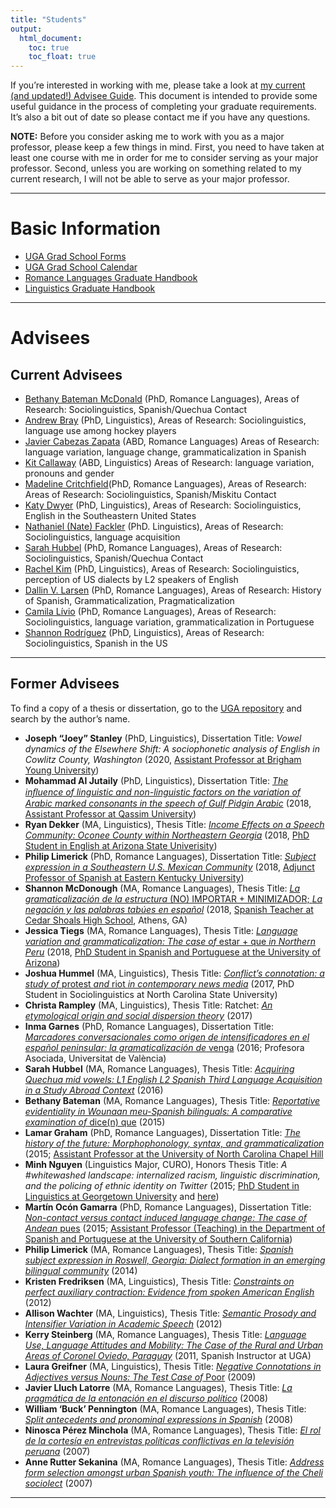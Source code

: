 ```yaml
---
title: "Students"
output: 
  html_document:
    toc: true
    toc_float: true
---
```


If you’re interested in working with me, please take a look at [my current (and updated!) Advisee Guide](https://chadhoweuga.github.io/chowe/AdviseeGuide). This document is intended to provide some useful guidance in the process of completing your graduate requirements. It’s also a bit out of date so please contact me if you have any questions.

**NOTE:** Before you consider asking me to work with you as a major professor, please keep a few things in mind. First, you need to have taken at least one course with me in order for me to consider serving as your major professor. Second, unless you are working on something related to my current research, I will not be able to serve as your major professor.

----

# Basic Information
- [UGA Grad School Forms](http://grad.uga.edu/index.php/current-students/forms/)
- [UGA Grad School Calendar](http://grad.uga.edu/index.php/current-students/important-dates-deadlines/)
- [Romance Languages Graduate Handbook](http://rom.uga.edu/graduate-handbook)
- [Linguistics Graduate Handbook](https://ling.franklin.uga.edu/sites/default/files/inline-files/Graduate%20Handbook%20Revised%20July%202019.pdf)


----

# Advisees {.tabset}

## Current Advisees

- [Bethany Bateman McDonald](https://www.rom.uga.edu/directory/people/bethany-bateman) (PhD, Romance Languages), Areas of Research: Sociolinguistics, Spanish/Quechua Contact
- [Andrew Bray](http://www.linguistics.uga.edu/directory/people/andrew-bray) (PhD, Linguistics), Areas of Research: Sociolinguistics, language use among hockey players
- [Javier Cabezas Zapata](https://rom.uga.edu/directory/people/javier-cabezas-zapata) (ABD, Romance Languages) Areas of Research: language variation, language change, grammaticalization in Spanish
- [Kit Callaway](https://www.linguistics.uga.edu/directory/people/kit-callaway) (ABD, Linguistics) Areas of Research: language variation, pronouns and gender
- [Madeline Critchfield](http://rom.uga.edu/directory/madeline-critchfield)(PhD, Romance Languages), Areas of Research: Areas of Research: Sociolinguistics, Spanish/Miskitu Contact
- [Katy Dwyer](https://www.linguistics.uga.edu/directory/people/katy-dwyer) (PhD, Linguistics), Areas of Research: Sociolinguistics, English in the Southeastern United States
- [Nathaniel (Nate) Fackler](https://www.linguistics.uga.edu/directory/people/nathaniel-fackler) (PhD. Linguistics), Areas of Research: Sociolinguistics, language acquisition
- [Sarah Hubbel](https://www.rom.uga.edu/directory/people/sarah-bigger) (PhD, Romance Languages), Areas of Research: Sociolinguistics, Spanish/Quechua Contact
- [Rachel Kim](http://www.linguistics.uga.edu/directory/people/dot-eum-kim) (PhD, Linguistics), Areas of Research: Sociolinguistics, perception of US dialects by L2 speakers of English
- [Dallin V. Larsen](http://rom.uga.edu/directory/people/dallin-v-larsen) (PhD, Romance Languages), Areas of Research: History of Spanish, Grammaticalization, Pragmaticalization
- [Camila Lívio](http://rom.uga.edu/directory/camila-livio-emidio) (PhD, Romance Languages), Areas of Research: Sociolinguistics, language variation, grammaticalization in Portuguese
- [Shannon Rodríguez](http://www.linguistics.uga.edu/directory/people/shannon-rodriguez) (PhD, Linguistics), Areas of Research: Sociolinguistics, Spanish in the US


----

## Former Advisees
To find a copy of a thesis or dissertation, go to the [UGA repository](http://dbs.galib.uga.edu/cgi-bin/getd.cgi?userid=galileo&amp;serverno=22&amp;instcode=uga1) and search by the author's name.

- **Joseph "Joey" Stanley** (PhD, Linguistics), Dissertation Title: *Vowel dynamics of the Elsewhere Shift: A sociophonetic analysis of English in Cowlitz County, Washington* (2020, [Assistant Professor at Brigham Young University](http://joeystanley.com/))
- **Mohammad Al Jutaily** (PhD, Linguistics), Dissertation Title: [*The inﬂuence of linguistic and non-linguistic factors on the variation of Arabic marked consonants in the speech of Gulf Pidgin Arabic*](https://getd.libs.uga.edu/pdfs/aljutaily_mohammad_f_201808_phd.pdf)  (2018, [Assistant Professor at Qassim University](https://www.qu.edu.sa/))
- **Ryan Dekker** (MA, Linguistics), Thesis Title: [*Income Effects on a Speech Community: Oconee County within Northeastern Georgia*](https://getd.libs.uga.edu/pdfs/dekker_ryan_m_201805_ma.pdf)  (2018, [PhD Student in English at Arizona State Univerisity](https://english.asu.edu/content/ryan-dekker))
- **Philip Limerick** (PhD, Romance Languages), Dissertation Title: [*Subject expression in a Southeastern U.S. Mexican Community*](https://getd.libs.uga.edu/pdfs/limerick_philip_p_201812_phd.pdf) (2018, [Adjunct Professor of Spanish at Eastern Kentucky University](https://foreignlanguages.eku.edu/people/limerick-0))
- **Shannon McDonough** (MA, Romance Languages), Thesis Title: [*La gramaticalización de la estructura* (NO) IMPORTAR + MINIMIZADOR; *La negación y las palabras tabúes en español*](https://getd.libs.uga.edu/pdfs/mcdonough_shannon_r_201808_ma.pdf) (2018, [Spanish Teacher at Cedar Shoals High School](https://www.clarke.k12.ga.us/domain/841), Athens, GA)
- **Jessica Tiegs** (MA, Romance Languages), Thesis Title: [*Language variation and grammaticalization: The case of* estar + que *in Northern Peru*](https://getd.libs.uga.edu/pdfs/tiegs_jessica_c_201805_ma.pdf) (2018, [PhD Student in Spanish and Portuguese at the University of Arizona](https://spanish.arizona.edu/people/jtiegs))
- **Joshua Hummel** (MA, Linguistics), Thesis Title: [*Conflict’s connotation: a study of* protest *and* riot *in contemporary news media*](https://getd.libs.uga.edu/pdfs/hummel_joshua_r_201705_ma.pdf) (2017, PhD Student in Sociolinguistics at North Carolina State University)
- **Christa Rampley** (MA, Linguistics), Thesis Title: Ratchet: [*An etymological origin and social dispersion theory*](https://getd.libs.uga.edu/pdfs/rampley_christa_a_201705_ma.pdf)  (2017)
- **Inma Garnes** (PhD, Romance Languages), Dissertation Title: [*Marcadores conversacionales como origen de intensificadores en el español peninsular: la gramaticalización de* venga](https://getd.libs.uga.edu/pdfs/garnes_inmaculada_201608_phd.pdf) (2016; Profesora Asociada, Universitat de València)
- **Sarah Hubbel** (MA, Romance Languages), Thesis Title: [*Acquiring Quechua mid vowels: L1 English L2 Spanish Third Language Acquisition in a Study Abroad Context*](https://getd.libs.uga.edu/pdfs/hubbel_sarah_e_201605_ma.pdf) (2016)
- **Bethany Bateman** (MA, Romance Languages), Thesis Title: [*Reportative evidentiality in Wounaan meu-Spanish bilinguals: A comparative examination of* dice(n) que](https://getd.libs.uga.edu/pdfs/bateman_bethany_d_201508_ma.pdf) (2015)
- **Lamar Graham** (PhD, Romance Languages), Dissertation Title: [*The history of the future: Morphophonology, syntax, and grammaticalization*](https://getd.libs.uga.edu/pdfs/graham_lamar_a_201505_phd.pdf) (2015; [Assistant Professor at the University of North Carolina Chapel Hill](https://sites.google.com/site/lamaragrahamphd/index)
- **Minh Nguyen** (Linguistics Major, CURO), Honors Thesis Title: *A #whitewashed landscape: internalized racism, linguistic discrimination, and the policing of ethnic identity on Twitter* (2015; [PhD Student in Linguistics at Georgetown University](https://linguistics.georgetown.edu/people/phd-students/current) and [here](https://naomeeminhnguyen.com/))
- **Martín Ocón Gamarra** (PhD, Romance Languages), Dissertation Title: [*Non-contact versus contact induced language change: The case of Andean* pues](https://getd.libs.uga.edu/pdfs/ocon-gamarra_martin_a_201505_phd.pdf) (2015; [Assistant Professor (Teaching) in the Department of Spanish and Portuguese at the University of Southern California](https://dornsife.usc.edu/cf/faculty-and-staff/faculty.cfm?pid=1058679))
- **Philip Limerick** (MA, Romance Languages), Thesis Title: [*Spanish subject expression in Roswell, Georgia: Dialect formation in an emerging bilingual community*](https://getd.libs.uga.edu/pdfs/limerick_philip_p_201405_ma.pdf) (2014)
- **Kristen Fredriksen** (MA, Linguistics), Thesis Title: [*Constraints on perfect auxiliary contraction: Evidence from spoken American English*](https://getd.libs.uga.edu/pdfs/fredriksen_kristen_m_201205_ma.pdf) (2012)
- **Allison Wachter** (MA, Linguistics), Thesis Title: [*Semantic Prosody and Intensifier Variation in Academic Speech*](https://getd.libs.uga.edu/pdfs/wachter_allison_r_201205_ma.pdf) (2012)
- **Kerry Steinberg** (MA, Romance Languages), Thesis Title: [*Language Use, Language Attitudes and Mobility: The Case of the Rural and Urban Areas of Coronel Oviedo, Paraguay*](https://getd.libs.uga.edu/pdfs/steinberg_kerry_201005_ma.pdf) (2011, Spanish Instructor at UGA)
- **Laura Greifner** (MA, Linguistics), Thesis Title: [*Negative Connotations in Adjectives versus Nouns: The Test Case of* Poor](https://getd.libs.uga.edu/pdfs/greifner_laura_s_200912_ma.pdf) (2009)
- **Javier Lluch Latorre** (MA, Romance Languages), Thesis Title: [*La pragmática de la entonación en el discurso político*](https://getd.libs.uga.edu/pdfs/lluch-latorre_javier_200805_ma.pdf) (2008)
- **William 'Buck' Pennington** (MA, Romance Languages), Thesis Title: [*Split antecedents and pronominal expressions in Spanish*](https://getd.libs.uga.edu/pdfs/pennington_william_s_200805_ma.pdf) (2008)
- **Ninosca Pérez Minchola** (MA, Romance Languages), Thesis Title: [*El rol de la cortesía en entrevistas políticas conflictivas en la televisión peruana*](https://getd.libs.uga.edu/pdfs/perez_ninosca_c_200708_ma.pdf) (2007)
- **Anne Rutter Sekanina** (MA, Romance Languages), Thesis Title: [*Address form selection amongst urban Spanish youth: The influence of the Cheli sociolect*](https://getd.libs.uga.edu/pdfs/sekanina_anne_r_200708_ma.pdf) (2007)


----


<!--
Building websites uses the same reproducible workflow you can use for your analyses and collaborations. It is very iterative. You can do it all from RStudio, with a combination of clicking or typing commands as you feel comfortable. 

1. add content (text, code, images, etc) in an RMarkdown file
1. knit the RMarkdown file to view
1. update `_site.yml` (perhaps, if it is a new file)
1. build the website
    - Build tab > Build Website or
    - in the console: `rmarkdown::render_site()`
1. repeat, repeat, repeat
1. commit and push your website to github, it's live!
1. repeat all of the above

Let's see what this looks like. We are not going to have time to learn all of the capabilities of R Markdown today, but the purpose here is to give you familiarlity with the workflow and confidence to explore further on your own.

----

## RStudio landscape

Here is what you'll see when you've opened our `rmarkdown-website-tutorial` project in RStudio.  

The 'Build tab' in the top right corner will show up once RStudio knows you're making a website, don't worry if you don't have it yet.  

If we open `index.Rmd` we will see that it's all text with a bit of formatting. This top part is called the 'front matter'.  

![](https://docs.google.com/drawings/d/1ff_I5VJAtmF0FYZOIFE6ZW_-8sfwfoOij2AR0eyFs00/pub?w=960&h=720)

<br>
 
## Markdown Syntax 
 
Now let's look explore the first few webpages/R Markdown files to get familiar with Markdown syntax: 

- `index.Rmd`
- `first_observations.Rmd`
- `basic_workflow.Rmd`

These first few pages have simple formatting (**bold**, *italics*), headers, bullet points, links, and images. These are the majority of things you'll do in Markdown. See a full list of options at [**RStudio's Markdown basics**](http://rmarkdown.rstudio.com/authoring_basics.html) or go to Help > Markdown Quick Reference. Also, check out their [R Markdown cheatsheet](https://www.rstudio.com/resources/cheatsheets/).  

Notice that you can insert images locally (from the /images folder), or from online e.g. Google Drawings!
 
From [rmarkdown.rstudio.com lesson 8](http://rmarkdown.rstudio.com/lesson-8.html): 

![](images/markdown_rmarkdownlesson-8.png)



<br> 

## Build your website!

Let's make a few changes to this file and knit it to inspect. Try adding some new Markdown formatted text. 

Also, now is a good time to make sure you have the the Build tab; you may need to install `rmarkdown` if you haven't already (below). 

Click `Build Website` in the Build tab (or type `rmarkdown::render_site()` in the Console) and inspect your Website! Commit and push to see it live online. 

<br>

## Other

### Tips for learning Markdown

**In Markdown, spaces can be tricky**.  
To start a new line here, I needed 2 spaces after `tricky.  ` above. 
As you can see, a simple carriage return doesn't cut it. 

To force carriage returns, use the `<br>` html tag...

<br>
<br>

...like this.  

Also, this bulleted list won't render properly:
- because there is no carriage return between the line above
- and where the bullet points start. 

To have the bullet points render nicely: 

- you must have a full blank line 
- following "To have the bullet points render nicely:"

<br>

### Building a website from scratch

If you want to build a website from scratch (i.e. not fork this one), follow RStudio's instructions here: [R Markdown Websites
](https://rmarkdown.rstudio.com/rmarkdown_websites.html). 

**Troubleshooting:**  

We recently had trouble having our nicely built website display online: the website's url only showed the README (nicely formatted though!). We solved it by adding:

```
output_dir: "."
```

to the `_site.yml`. This knits all the .html files in place in the home directory instead of in a `_site` folder, and this solved our problem!

### Install the `rmarkdown` package

You can do this by: 

1. paste this code in the Console and hit enter

    ```
    install.packages('rmarkdown')
    library(rmarkdown) 
    ```
1. from the menu bar select: Tools > Install Packages... "rmarkdown"
1. from the bottom right pane, click on the Packages tab, click on Install, "rmarkdown"

<!---note that the ``` ``` syntax above renders text as a code-looking block--->



